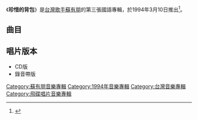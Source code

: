 {{Album infobox | <!-- See Wikipedia:WikiProject_Albums -->
| Name        = 珍惜的背包
| Type        = [[專輯|專輯]]
| Artist      = [[蘇有朋|蘇有朋]]
| Cover       = 
| Released    = 1994年3月10日
| Recorded    = 1993年-1994年
| Genre       = [[國語流行音樂|國語流行音樂]]
| Length      = 45分29秒
| Label       = [[飛碟唱片|飛碟唱片]]
| Last album  = [[擦肩而過|擦肩而過]]<br>（1994年）
| This album  = '''珍惜的背包'''<br>（1994年）
| Next album  = [[這般發生|這般發生]]<br>（1994年）
}}

《'''珍惜的背包'''》是[[台灣|台灣]][[歌手|歌手]][[蘇有朋|蘇有朋]]的第三張國語專輯，於1994年3月10日推出<ref>{{Cite book|title=时尚休闲馆 歌迷|last=章剑峰著|first=|publisher=北京：中央广播电视大学出版社|year=2013.07|isbn=978-7-304-06041-1|location=|pages=15}}</ref>。

==曲目==
{{tracklist
| headline     = 
| total_length = 45:29
| title_width  = 16%

| all_producer = [[李子恆|李子恆]]

| music_credits = yes
| music_width = 12%
| lyrics_credits = yes
| lyrics_width = 9%
| arranger_credits = yes
| arranger_width = 9%
| producer_credits = 
| producer_width = 9%
| longnote_column = yes

| title1         = 珍惜
| music1         = [[黃雅莉|黃雅莉]]
| lyrics1        = [[李子恆|李子恆]]
| arranger1      = [[何國杰|何國杰]]
| producer1      = 
| longnote1      = 第一主打歌<br>粵語版本為《飛鳥的天地》
| length1        = 4:18

| title2         = 背包
| music2         = 李子恆
| lyrics2        = 李子恆
| arranger2      = 何國杰
| producer2      = 
| longnote2      = 第二主打歌
| length2        = 4:28

| title3         = 真心痴心換你的心
| music3         = [[張玉美|張玉美]]
| lyrics3        = [[蔣東良|蔣東良]]
| arranger3      = [[Belinda_Foo|Belinda Foo]]
| producer3      = 
| longnote3      =
| length3        = 4:51

| title4         = 傷心的故事太多 
| music4         = [[徐禹|徐禹]]
| lyrics4        = [[張方露|張方露]]
| arranger4      = 何國杰
| producer4      = 
| longnote4      = 粵語版本為《把心給我》
| length4        = 4:27

| title5         = 那一場夢 
| music5         = [[林一平_(音樂人)|林一平]]
| lyrics5        = [[宋文善|宋文善]]
| arranger5      = Belinda Foo
| producer5      = 
| longnote5      = 
| length5        = 4:33

| title6         = 寒流
| music6         = 李子恆 
| lyrics6        = 李子恆
| arranger6      = Belinda Foo
| producer6      = 
| longnote6      = 台灣[[台視|台視]]單元劇《[[天眼_(台灣電視劇)|天眼]]》片尾曲
| length6        = 5:30 

| title7         = 關於四季  
| music7         = [[陳慶良|陳慶良]]
| lyrics7        = [[熊儒賢|熊儒賢]]
| arranger7      = 何國杰
| producer7      = 
| longnote7      =
| length7        = 3:56
 
| title8         = 獨立宣言
| music8         = [[吳大衛|吳大衛]]
| lyrics8        = [[劉虞瑞|劉虞瑞]] 
| arranger8      = Belinda Foo
| producer8      = 
| longnote8      = 
| length8        = 3:43

| title9         = 似真似假
| music9         = [[戚小戀|戚小戀]]
| lyrics9        = 戚小戀
| arranger9      = 何國杰
| producer9      = 
| longnote9      = 
| length9        = 4:25 

| title10        = 分手的情書
| music10        = [[靳鐵章|靳鐵章]]
| lyrics10       = [[陳樂融|陳樂融]]
| arranger10     = 何國杰
| producer10     = 
| note10         = 
| longnote10     = 粵語版本為《下雨天》
| length10       = 5:18
}}

== 唱片版本 ==
*CD版
*錄音帶版

{{蘇有朋}}
{{小虎隊 (台灣)}}
[[Category:蘇有朋音樂專輯|Category:蘇有朋音樂專輯]]
[[Category:1994年音樂專輯|Category:1994年音樂專輯]]
[[Category:台灣音樂專輯|Category:台灣音樂專輯]]
[[Category:飛碟唱片音樂專輯|Category:飛碟唱片音樂專輯]]